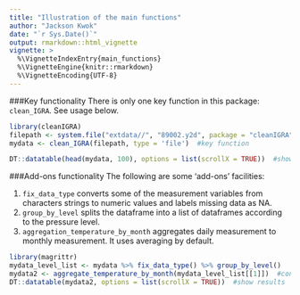 ```yaml
---
title: "Illustration of the main functions"
author: "Jackson Kwok"
date: "`r Sys.Date()`"
output: rmarkdown::html_vignette
vignette: >
  %\VignetteIndexEntry{main_functions}
  %\VignetteEngine{knitr::rmarkdown}
  %\VignetteEncoding{UTF-8}
---
```

###Key functionality 
There is only one key function in this package: ```clean_IGRA```. See usage below. 

```r
library(cleanIGRA)
filepath <- system.file("extdata//", "89002.y2d", package = "cleanIGRA")
mydata <- clean_IGRA(filepath, type = 'file')  #key function
```
```r
DT::datatable(head(mydata, 100), options = list(scrollX = TRUE))  #show results
```

###Add-ons functionality
The following are some 'add-ons' facilities:  

1. ```fix_data_type``` converts some of the measurement variables from characters strings to numeric values and labels missing data as NA.
2. ```group_by_level``` splits the dataframe into a list of dataframes according to the pressure level.  
3. ```aggregation_temperature_by_month``` aggregates daily measurement to monthly measurement. It uses averaging by default.  

```r
library(magrittr)
mydata_level_list <- mydata %>% fix_data_type() %>% group_by_level()
mydata2 <- aggregate_temperature_by_month(mydata_level_list[[1]])  #convert the first level to monthly data
DT::datatable(mydata2, options = list(scrollX = TRUE))  #show results
```
